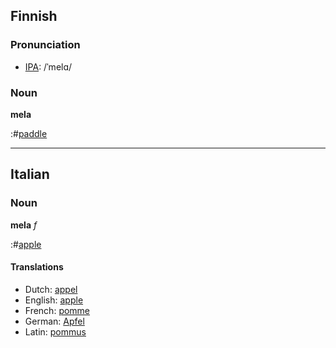 ==Finnish==

===Pronunciation===
*[[w:IPA|IPA]]: /ˈmel&#x0251;/

===Noun===
'''mela'''
:#[[paddle]]

-----

==Italian==

===Noun===
'''mela''' ''f''
:#[[apple]]

====Translations====
*Dutch: [[appel]]
*English: [[apple]]
*French: [[pomme]]
*German: [[Apfel]]
*Latin: [[pommus]]